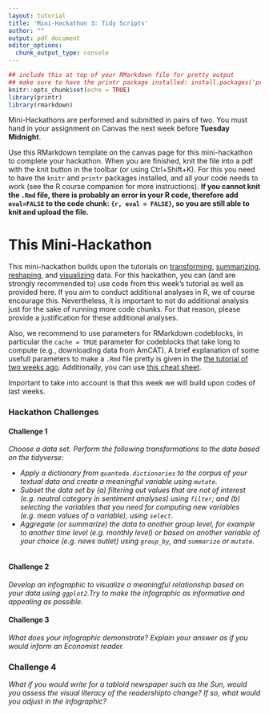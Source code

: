 ```yaml
---
layout: tutorial
title: 'Mini-Hackathon 3: Tidy Scripts'
author: ""
output: pdf_document
editor_options: 
  chunk_output_type: console
---
```

  
```r
## include this at top of your RMarkdown file for pretty output
## make sure to have the printr package installed: install.packages('printr')
knitr::opts_chunk$set(echo = TRUE)
library(printr)
library(rmarkdown)
```

Mini-Hackathons are performed and submitted in pairs of two. 
You must hand in your assignment on Canvas the next week before **Tuesday Midnight**.

Use this RMarkdown template on the canvas page for this mini-hackathon to complete your hackathon.
When you are finished, knit the file into a pdf with the knit button in the toolbar (or using Ctrl+Shift+K).
For this you need to have the `knitr` and `printr` packages installed, and all your code needs to work (see the R course companion for more instructions).
**If you cannot knit the `.Rmd` file, there is probably an error in your R code, therefore add `eval=FALSE` to the code chunk: `{r, eval = FALSE}`, so you are still able to knit and upload the file.**

# This Mini-Hackathon
This mini-hackathon builds upon the tutorials on [transforming](https://github.com/ccs-amsterdam/r-course-material/blob/master/tutorials/R-tidy-5-transformation.md), [summarizing](https://github.com/ccs-amsterdam/r-course-material/blob/master/tutorials/R-tidy-5b-groupby.md), [reshaping](https://github.com/ccs-amsterdam/r-course-material/blob/master/tutorials/r-tidy-12-reshaping.md), and [visualizing](https://github.com/ccs-amsterdam/r-course-material/blob/master/tutorials/r-tidy-3_7-visualization.md) data. 
For this hackathon, you can (and are strongly recommended to) use code from this week's tutorial as well as provided here.
If you aim to conduct additional analyses in R, we of course encourage this.
Nevertheless, it is important to not do additional analysis just for the sake of running more code chunks. 
For that reason, please provide a justification for these additional analyses.

Also, we recommend to use parameters for RMarkdown codeblocks, in particular the `cache = TRUE` parameter for codeblocks that take long to compute (e.g., downloading data from AmCAT). 
A brief explanation of some usefull parameters to make a `.Rmd` file pretty is given in the [the tutorial of two weeks ago](https://github.com/MarikenvdVelden/Replication-Hackathons/blob/main/Intro-to-rmd-and-data-retrieval.md).
Additionally, you can use [this cheat sheet](https://rstudio.com/wp-content/uploads/2015/02/rmarkdown-cheatsheet.pdf).

Important to take into account is that this week we will build upon codes of last weeks. 

### Hackathon Challenges
#### Challenge 1
 _Choose a data set._
_Perform the following transformations to the data based on the tidyverse:_

- _Apply a dictionary from `quanteda.dictionaries` to the corpus of your textual data and create a meaningful variable using `mutate`._
- _Subset the data set by (a) filtering out values that are not of interest (e.g. neutral category in sentiment analyses) using `filter`; and (b) selecting the variables that you need for computing new variables (e.g. mean values of a variable), using `select`. _
- _Aggregate (or summarize) the data to another group level, for example to another time level (e.g. monthly level) or based on another variable of your choice (e.g. news outlet) using `group_by`, and `summarize` or `mutate`._



```r

```


#### Challenge 2
_Develop an infographic to visualize a meaningful relationship based on your data using `ggplot2`.Try to make the infographic as informative and appealing as possible._

#### Challenge 3
_What does your infographic demonstrate? Explain your answer as if you would inform an Economist reader._

### Challenge 4
_What if you would write for a tabloid newspaper such as the Sun, would you assess the visual literacy of the readershipto change? If so, what would you adjust in the infographic?_

